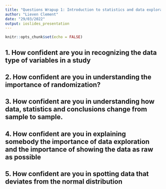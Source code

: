 ```yaml
---
title: "Questions Wrapup 1: Introduction to statistics and data exploration"
author: "Lieven Clement"
date: "29/03/2022"
output: ioslides_presentation
---
```


```r
knitr::opts_chunk$set(echo = FALSE)
```

## 1. How confident are you in recognizing the data type of variables in a study

## 2. How confident are you in understanding the importance of randomization?

## 3. How confident are you in understanding how data, statistics and conclusions change from sample to sample.

## 4. How confident are you in explaining somebody the importance of data exploration and the importance of showing the data as raw as possible

## 5. How confident are you in spotting data that deviates from the normal distribution

